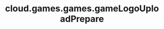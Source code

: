 ---
title: "cloud.games.games.gameLogoUploadPrepare"
openapi: "POST /games/{game_id}/logo-upload/prepare"
---